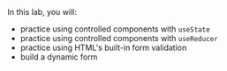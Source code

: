 

<Objectives>
  In this lab, you will:

- practice using controlled components with `useState`
- practice using controlled components with `useReducer`
- practice using HTML's built-in form validation
- build a dynamic form

</Objectives>
